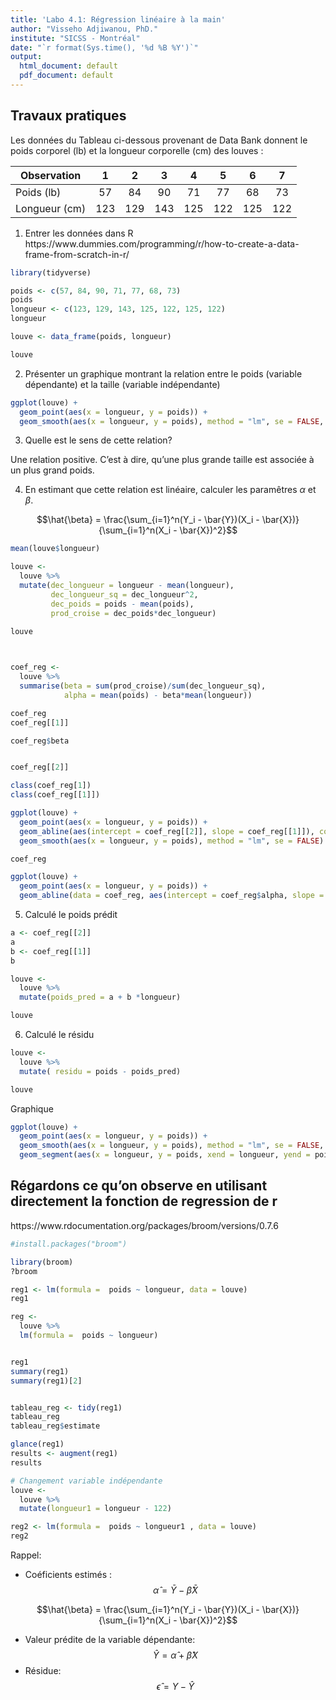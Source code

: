 ```yaml
---
title: 'Labo 4.1: Régression linéaire à la main'
author: "Visseho Adjiwanou, PhD."
institute: "SICSS - Montréal"
date: "`r format(Sys.time(), '%d %B %Y')`"
output:
  html_document: default
  pdf_document: default
---
```


## Travaux pratiques

Les données du Tableau ci-dessous provenant de Data Bank donnent le poids corporel (lb) et la longueur corporelle (cm) des louves :

| Observation | 1 | 2| 3| 4|5| 6| 7|
|-------------|:---:|:---:|:---:|:---:|:---:|:---:|:---:|
|Poids (lb)   | 57 | 84| 90|	71|	77	|68|	73|
|Longueur (cm)  |123 | 129| 143|	125|	122|	125|	122|

1. Entrer les données dans R
https://www.dummies.com/programming/r/how-to-create-a-data-frame-from-scratch-in-r/

```r

library(tidyverse)

poids <- c(57, 84, 90, 71, 77, 68, 73)
poids
longueur <- c(123, 129, 143, 125, 122, 125, 122)
longueur

louve <- data_frame(poids, longueur)

louve

```

2. Présenter un graphique montrant la relation entre le poids (variable dépendante) et la taille (variable indépendante)

```r

ggplot(louve) +
  geom_point(aes(x = longueur, y = poids)) +
  geom_smooth(aes(x = longueur, y = poids), method = "lm", se = FALSE, size = .5)

```

3. Quelle  est le sens de cette relation?

Une relation positive. C'est à dire, qu'une plus grande taille est associée à un plus grand poids.

4. En estimant que cette relation est linéaire, calculer les paramêtres $\alpha$ et $\beta$.

$$\hat{\beta} = \frac{\sum_{i=1}^n(Y_i - \bar{Y})(X_i - \bar{X})}{\sum_{i=1}^n(X_i - \bar{X})^2}$$

```r

mean(louve$longueur)

louve <-
  louve %>% 
  mutate(dec_longueur = longueur - mean(longueur),
         dec_longueur_sq = dec_longueur^2,
         dec_poids = poids - mean(poids),
         prod_croise = dec_poids*dec_longueur)
  
louve



coef_reg <- 
  louve %>% 
  summarise(beta = sum(prod_croise)/sum(dec_longueur_sq),
            alpha = mean(poids) - beta*mean(longueur))

coef_reg
coef_reg[[1]]

coef_reg$beta


coef_reg[[2]]

class(coef_reg[1])
class(coef_reg[[1]])

```

```r

ggplot(louve) +
  geom_point(aes(x = longueur, y = poids)) +
  geom_abline(aes(intercept = coef_reg[[2]], slope = coef_reg[[1]]), color = "red") +
  geom_smooth(aes(x = longueur, y = poids), method = "lm", se = FALSE)

```


```r

coef_reg

ggplot(louve) +
  geom_point(aes(x = longueur, y = poids)) +
  geom_abline(data = coef_reg, aes(intercept = coef_reg$alpha, slope = coef_reg$beta), color = "red")

```



5. Calculé le poids prédit

```r

a <- coef_reg[[2]]
a
b <- coef_reg[[1]]
b

louve <-
  louve %>% 
  mutate(poids_pred = a + b	*longueur)

louve
```

6. Calculé le résidu

```r

louve <-
  louve %>% 
  mutate( residu = poids - poids_pred)

louve

```

Graphique 

```r

ggplot(louve) +
  geom_point(aes(x = longueur, y = poids)) +
  geom_smooth(aes(x = longueur, y = poids), method = "lm", se = FALSE, size = .5) +
  geom_segment(aes(x = longueur, y = poids, xend = longueur, yend = poids_pred), color = "red")

```


## Régardons ce qu'on observe en utilisant directement la fonction de regression de r

https://www.rdocumentation.org/packages/broom/versions/0.7.6

```r
#install.packages("broom")

library(broom)
?broom

reg1 <- lm(formula =  poids ~ longueur, data = louve)
reg1

reg <- 
  louve %>% 
  lm(formula =  poids ~ longueur)


reg1
summary(reg1)
summary(reg1)[2]


tableau_reg <- tidy(reg1)
tableau_reg
tableau_reg$estimate

glance(reg1)
results <- augment(reg1)
results

# Changement variable indépendante
louve <-
  louve %>% 
  mutate(longueur1 = longueur - 122)

reg2 <- lm(formula =  poids ~ longueur1 , data = louve)
reg2
```



Rappel: 

- Coéficients estimés : $$\hat{\alpha} = \bar{Y} -  \hat{\beta} \bar{X}$$

$$\hat{\beta} = \frac{\sum_{i=1}^n(Y_i - \bar{Y})(X_i - \bar{X})}{\sum_{i=1}^n(X_i - \bar{X})^2}$$

- Valeur prédite de la variable dépendante: $$\hat{Y} = \hat{\alpha} +  \hat{\beta} X$$
- Résidue: $$\hat{\epsilon} = Y - \hat{Y}$$